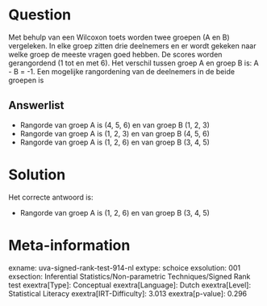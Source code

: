 Question
========

Met behulp van een Wilcoxon toets worden twee groepen (A en B)
vergeleken. In elke groep zitten drie deelnemers en er wordt gekeken
naar welke groep de meeste vragen goed hebben. De scores worden
gerangordend (1 tot en met 6). Het verschil tussen groep A en groep B
is: A - B = -1. Een mogelijke rangordening van de deelnemers in de beide
groepen is

Answerlist
----------

* Rangorde van groep A is (4, 5, 6) en van groep B (1, 2, 3)
* Rangorde van groep A is (1, 2, 3) en van groep B (4, 5, 6)
* Rangorde van groep A is (1, 2, 6) en van groep B (3, 4, 5)

Solution
========

Het correcte antwoord is: 

* Rangorde van groep A is (1, 2, 6) en van groep B (3, 4, 5)

Meta-information
================
exname: uva-signed-rank-test-914-nl
extype: schoice
exsolution: 001
exsection: Inferential Statistics/Non-parametric Techniques/Signed Rank test
exextra[Type]: Conceptual
exextra[Language]: Dutch
exextra[Level]: Statistical Literacy
exextra[IRT-Difficulty]: 3.013
exextra[p-value]: 0.296

